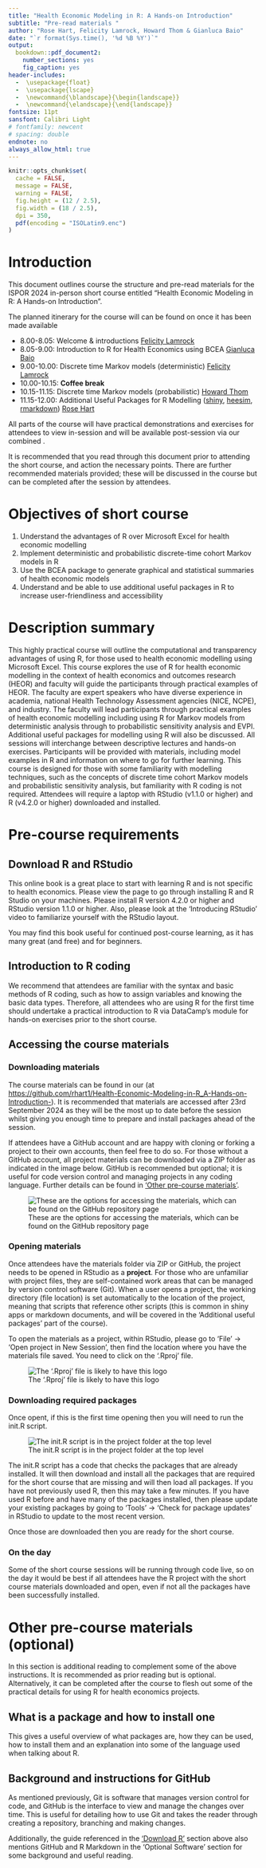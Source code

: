 ```yaml
---
title: "Health Economic Modeling in R: A Hands-on Introduction"
subtitle: "Pre-read materials "
author: "Rose Hart, Felicity Lamrock, Howard Thom & Gianluca Baio"
date: "`r format(Sys.time(), '%d %B %Y')`"
output: 
  bookdown::pdf_document2: 
    number_sections: yes
    fig_caption: yes
header-includes:
  -  \usepackage{float}
  -  \usepackage{lscape}
  -  \newcommand{\blandscape}{\begin{landscape}}
  -  \newcommand{\elandscape}{\end{landscape}}
fontsize: 11pt
sansfont: Calibri Light
# fontfamily: newcent
# spacing: double
endnote: no
always_allow_html: true
---
```


```r
knitr::opts_chunk$set(
  cache = FALSE,
  message = FALSE,
  warning = FALSE,
  fig.height = (12 / 2.5),
  fig.width = (18 / 2.5),
  dpi = 350,
  pdf(encoding = "ISOLatin9.enc")
)
```
\newpage
\definecolor{colourblue}{RGB}{0, 0, 255}

# Introduction

This document outlines course the structure and pre-read materials for the ISPOR 2024 in-person short course entitled "Health Economic Modeling in R: A Hands-on Introduction".

The planned itinerary for the course will can be found on [\textcolor{colourblue}{ISPOR short course}](https://www.ispor.org/conferences-education/event/2024/11/17/default-calendar/november-17--health-economic-modeling-in-r--a-hands-on-introduction---in-person-at-ispor-europe-2024) once it has been made available

- 8.00-8.05: Welcome & introductions [Felicity Lamrock](https://pure.qub.ac.uk/en/persons/felicity-lamrock)
- 8.05-9.00: Introduction to R for Health Economics using BCEA [Gianluca Baio](https://gianluca.statistica.it)
- 9.00-10.00: Discrete time Markov models (deterministic) [Felicity Lamrock](https://pure.qub.ac.uk/en/persons/felicity-lamrock)
- 10.00-10.15: **Coffee break**
- 10.15-11.15: Discrete time Markov models (probabilistic) [Howard Thom](https://www.bristol.ac.uk/people/person/Howard-Thom-7d5ace0c-a4eb-4fa0-8c0b-37dc141c0e9f/)
- 11.15-12.00: Additional Useful Packages for R Modelling ([shiny](https://shiny.rstudio.com/), [heesim](https://hesim-dev.github.io/hesim/), [rmarkdown](https://rmarkdown.rstudio.com/)) [Rose Hart](https://github.com/rhart1)

All parts of the course will have practical demonstrations and exercises for attendees to view in-session and will be available post-session via our combined [\textcolor{colourblue}{GitHub repository}](https://github.com/rhart1/Health-Economic-Modeling-in-R_A-Hands-on-Introduction-)</u>.

It is recommended that you read through this document prior to attending the short course, and action the necessary points. There are further recommended materials provided; these will be discussed in the course but can be completed after the session by attendees. 

# Objectives of short course

1.	Understand the advantages of R over Microsoft Excel for health economic modelling  
2.	Implement deterministic and probabilistic discrete-time cohort Markov models in R  
3.	Use the BCEA package to generate graphical and statistical summaries of health economic models  
4.	Understand and be able to use additional useful packages in R to increase user-friendliness and accessibility  


# Description summary

This highly practical course will outline the computational and transparency advantages of using R, for those used to health economic modelling using Microsoft Excel. This course explores the use of R for health economic modelling in the context of health economics and outcomes research (HEOR) and faculty will guide the participants through practical examples of HEOR. The faculty are expert speakers who have diverse experience in academia, national Health Technology Assessment agencies (NICE, NCPE), and industry. The faculty will lead participants through practical examples of health economic modelling including using R for Markov models from deterministic analysis through to probabilistic sensitivity analysis and EVPI. Additional useful packages for modelling using R will also be discussed. All sessions will interchange between descriptive lectures and hands-on exercises. Participants will be provided with materials, including model examples in R and information on where to go for further learning. This course is designed for those with some familiarity with modelling techniques, such as the concepts of discrete time cohort Markov models and probabilistic sensitivity analysis, but familiarity with R coding is not required. Attendees will require a laptop with RStudio (v1.1.0 or higher) and R (v4.2.0 or higher) downloaded and installed. 


# Pre-course requirements 

## Download R and RStudio{#DownloadR}

This online book [\textcolor{colourblue}{"An introduction to R"}](https://alexd106.github.io/intro2R/index.html) is a great place to start with learning R and is not specific to health economics. Please view the [\textcolor{colourblue}{setup}](https://alexd106.github.io/intro2R/setup.html) page to go through installing R and R Studio on your machines. Please install R version 4.2.0 or higher and RStudio version 1.1.0 or higher. Also, please look at the 'Introducing RStudio' video to familiarize yourself with the RStudio layout. 

You may find this book useful for continued post-course learning, as it has many great (and free) [\textcolor{colourblue}{tutorials}](https://alexd106.github.io/intro2R/howto.html) and [\textcolor{colourblue}{exercises}](https://alexd106.github.io/intro2R/exercises.html) for beginners.

## Introduction to R coding

We recommend that attendees are familiar with the syntax and basic methods of R coding, such as how to assign variables and knowing the basic data types. Therefore, all attendees who are using R for the first time should undertake a practical introduction to R via DataCamp's [\textcolor{colourblue}{'Intro to basics'}](https://www.datacamp.com/courses/free-introduction-to-r) module for hands-on exercises prior to the short course.

## Accessing the course materials

### Downloading materials
The course materials can be found in our [\textcolor{colourblue}{GitHub repository}](https://github.com/rhart1/Health-Economic-Modeling-in-R_A-Hands-on-Introduction-) (at <https://github.com/rhart1/Health-Economic-Modeling-in-R_A-Hands-on-Introduction->). It is recommended that materials are accessed after 23rd September 2024 as they will be the most up to date before the session whilst giving you enough time to prepare and install packages ahead of the session.

If attendees have a GitHub account and are happy with cloning or forking a project to their own accounts, then feel free to do so. For those without a GitHub account, all project materials can be downloaded via a ZIP folder as indicated in the image below. GitHub is recommended but optional; it is useful for code version control and managing projects in any coding language. Further details can be found in ['Other pre-course materials'](#optionalmaterial).

![These are the options for accessing the materials, which can be found on the GitHub repository page](Images/Picture1.png)

### Opening materials
Once attendees have the materials folder via ZIP or GitHub, the project needs to be opened in RStudio as a **project**. For those who are unfamiliar with project files, they are self-contained work areas that can be managed by version control software (Git). When a user opens a project, the working directory (file location) is set automatically to the location of the project, meaning that scripts that reference other scripts (this is common in shiny apps or markdown documents, and will be covered in the 'Additional useful packages' part of the course).

To open the materials as a project, within RStudio, please go to 'File' -> 'Open project in New Session', then find the location where you have the materials file saved. You need to click on the '.Rproj' file. 

![The '.Rproj' file is likely to have this logo](Images/Picture2.png)


### Downloading required packages
Once opent, if this is the first time opening then you will need to run the init.R script. 

![The init.R script is in the project folder at the top level](Images/Picture3.png)

The init.R script has a code that checks the packages that are already installed. It will then download and install all the packages that are required for the short course that are missing and will then load all packages. If you have not previously used R, then this may take a few minutes. If you have used R before and have many of the packages installed, then please update your existing packages by going to 'Tools' -> 'Check for package updates' in RStudio to update to the most recent version. 

Once those are downloaded then you are ready for the short course.

### On the day
Some of the short course sessions will be running through code live, so on the day it would be best if all attendees have the R project with the short course materials downloaded and open, even if not all the packages have been successfully installed.


# Other pre-course materials (optional) {#optionalmaterial}
In this section is additional reading to complement some of the above instructions. It is recommended as prior reading but is optional. Alternatively, it can be completed after the course to flesh out some of the practical details for using R for health economics projects.

## What is a package and how to install one
This [\textcolor{colourblue}{DataCamp guide}](https://www.datacamp.com/community/tutorials/r-packages-guide) gives a useful overview of what packages are, how they can be used, how to install them and an explanation into some of the language used when talking about R.


## Background and instructions for GitHub
As mentioned previously, Git is software that manages version control for code, and GitHub is the interface to view and manage the changes over time. This [\textcolor{colourblue}{online GitHub guide}](https://guides.github.com/activities/hello-world/) is useful for detailing how to use Git and takes the reader through creating a repository, branching and making changes. 

Additionally, the [\textcolor{colourblue}{setup}](https://alexd106.github.io/intro2R/setup.html) guide referenced in the ['Download R'](#DownloadR) section above also mentions GitHub and R Markdown in the 'Optional Software' section for some background and useful reading.
